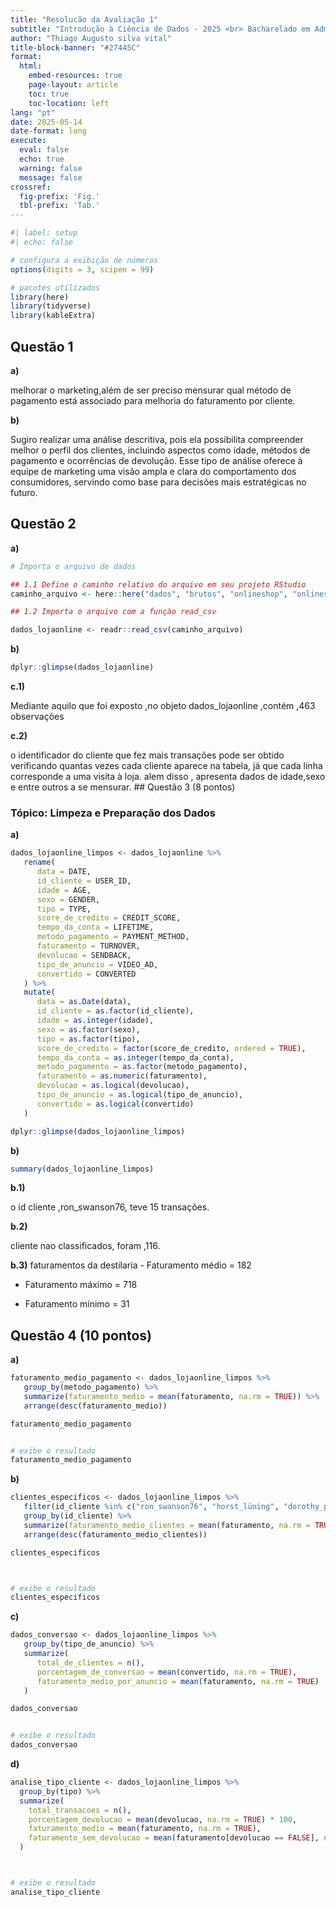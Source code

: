 ```yaml
---
title: "Resolucão da Avaliação 1"
subtitle: "Introdução à Ciência de Dados - 2025 <br> Bacharelado em Administração"
author: "Thiago Augusto silva vital"
title-block-banner: "#27445C"
format:
  html:
    embed-resources: true
    page-layout: article
    toc: true
    toc-location: left
lang: "pt"
date: 2025-05-14
date-format: long
execute: 
  eval: false
  echo: true
  warning: false
  message: false
crossref:
  fig-prefix: 'Fig.'
  tbl-prefix: 'Tab.'
---
```



```r
#| label: setup
#| echo: false

# configura a exibição de números
options(digits = 3, scipen = 99)

# pacotes utilizados
library(here)
library(tidyverse)
library(kableExtra)
```



## Questão 1 


**a)**

 melhorar o marketing,além de ser preciso mensurar qual método de pagamento está associado para melhoria do faturamento  por cliente.


**b)** 

Sugiro realizar uma análise descritiva, pois ela possibilita compreender melhor o perfil dos clientes, incluindo aspectos como idade, métodos de pagamento e ocorrências de devolução. Esse tipo de análise oferece à equipe de marketing uma visão ampla e clara do comportamento dos consumidores, servindo como base para decisões mais estratégicas no futuro.


## Questão 2 


**a)** 

```r

# Importa o arquivo de dados

## 1.1 Define o caminho relativo do arquivo em seu projeto RStudio
caminho_arquivo <- here::here("dados", "brutos", "onlineshop", "onlineshop.csv")

## 1.2 Importa o arquivo com a funçào read_csv

dados_lojaonline <- readr::read_csv(caminho_arquivo)

```


**b)** 

```r

dplyr::glimpse(dados_lojaonline)
```


**c.1)** 

Mediante aquilo que foi exposto ,no objeto dados_lojaonline ,contém ,463 observações

**c.2)** 


o identificador do cliente que fez mais transações pode ser obtido verificando quantas vezes cada cliente aparece na tabela, já que cada linha corresponde a uma visita à loja. alem disso , apresenta dados de idade,sexo e entre outros a se mensurar.
## Questão 3 (8 pontos)

### Tópico: Limpeza e Preparação dos Dados 

**a)** 

```r
dados_lojaonline_limpos <- dados_lojaonline %>% 
   rename(
      data = DATE,
      id_cliente = USER_ID,
      idade = AGE,
      sexo = GENDER,
      tipo = TYPE,
      score_de_credito = CREDIT_SCORE,
      tempo_da_conta = LIFETIME,
      metodo_pagamento = PAYMENT_METHOD,
      faturamento = TURNOVER,
      devolucao = SENDBACK,
      tipo_de_anuncio = VIDEO_AD,
      convertido = CONVERTED
   ) %>% 
   mutate(
      data = as.Date(data),
      id_cliente = as.factor(id_cliente),
      idade = as.integer(idade),
      sexo = as.factor(sexo),
      tipo = as.factor(tipo),
      score_de_credito = factor(score_de_credito, ordered = TRUE),
      tempo_da_conta = as.integer(tempo_da_conta),
      metodo_pagamento = as.factor(metodo_pagamento),
      faturamento = as.numeric(faturamento),
      devolucao = as.logical(devolucao),
      tipo_de_anuncio = as.logical(tipo_de_anuncio),
      convertido = as.logical(convertido)
   )

dplyr::glimpse(dados_lojaonline_limpos)

```


**b)** 

```r

summary(dados_lojaonline_limpos)

```


**b.1)** 

 o id cliente ,ron_swanson76, teve 15 transações.

**b.2)** 

cliente nao classificados, foram ,116.

**b.3)** 
faturamentos da destilaria
- Faturamento médio = 182

- Faturamento máximo = 718

- Faturamento mínimo = 31



## Questão 4 (10 pontos)

 
**a)** 


```r
faturamento_medio_pagamento <- dados_lojaonline_limpos %>% 
   group_by(metodo_pagamento) %>% 
   summarize(faturamento_medio = mean(faturamento, na.rm = TRUE)) %>% 
   arrange(desc(faturamento_medio))

faturamento_medio_pagamento


# exibe o resultado
faturamento_medio_pagamento
```



**b)** 


```r
clientes_especificos <- dados_lojaonline_limpos %>% 
   filter(id_cliente %in% c("ron_swanson76", "horst_lüning", "dorothy_parker")) %>% 
   group_by(id_cliente) %>% 
   summarize(faturamento_medio_clientes = mean(faturamento, na.rm = TRUE)) %>% 
   arrange(desc(faturamento_medio_clientes))

clientes_especificos



# exibe o resultado
clientes_especificos
```



**c)** 


```r

dados_conversao <- dados_lojaonline_limpos %>% 
   group_by(tipo_de_anuncio) %>% 
   summarize(
      total_de_clientes = n(),
      porcentagem_de_conversao = mean(convertido, na.rm = TRUE),
      faturamento_medio_por_anuncio = mean(faturamento, na.rm = TRUE)
   )

dados_conversao


# exibe o resultado 
dados_conversao
```



**d)** 


```r
analise_tipo_cliente <- dados_lojaonline_limpos %>%
  group_by(tipo) %>%
  summarize(
    total_transacoes = n(),
    porcentagem_devolucao = mean(devolucao, na.rm = TRUE) * 100,
    faturamento_medio = mean(faturamento, na.rm = TRUE),
    faturamento_sem_devolucao = mean(faturamento[devolucao == FALSE], na.rm = TRUE)
  )



# exibe o resultado 
analise_tipo_cliente
```






